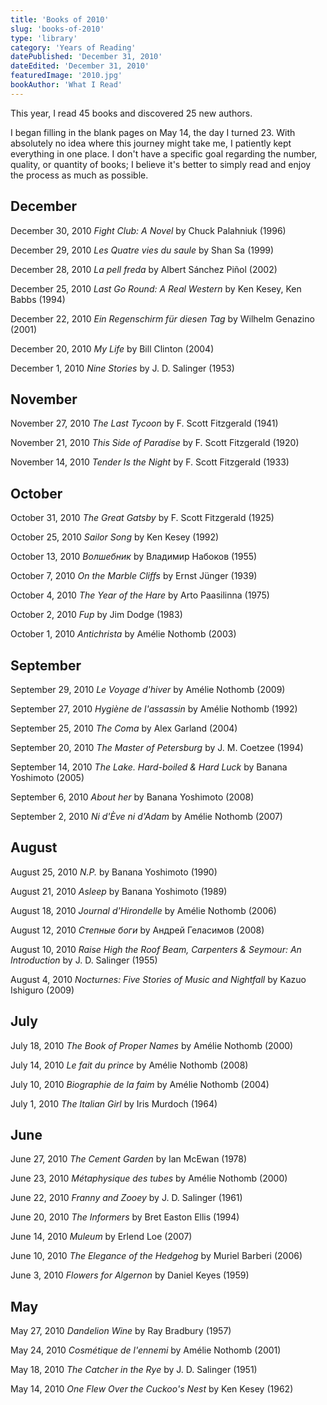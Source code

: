 ```yaml
---
title: 'Books of 2010'
slug: 'books-of-2010'
type: 'library'
category: 'Years of Reading'
datePublished: 'December 31, 2010'
dateEdited: 'December 31, 2010'
featuredImage: '2010.jpg'
bookAuthor: 'What I Read'
---
```


This year, I read 45 books and discovered 25 new authors.

I began filling in the blank pages on May 14, the day I turned 23. With
absolutely no idea where this journey might take me, I patiently kept everything
in one place. I don't have a specific goal regarding the number, quality, or
quantity of books; I believe it's better to simply read and enjoy the process as
much as possible.

## December

December 30, 2010 _Fight Club: A Novel_ by Chuck Palahniuk (1996)

December 29, 2010 _Les Quatre vies du saule_ by Shan Sa (1999)

December 28, 2010 _La pell freda_ by Albert Sánchez Piñol (2002)

December 25, 2010 _Last Go Round: A Real Western_ by Ken Kesey, Ken Babbs (1994)

December 22, 2010 _Ein Regenschirm für diesen Tag_ by Wilhelm Genazino (2001)

December 20, 2010 _My Life_ by Bill Clinton (2004)

December 1, 2010 _Nine Stories_ by J. D. Salinger (1953)

## November

November 27, 2010 _The Last Tycoon_ by F. Scott Fitzgerald (1941)

November 21, 2010 _This Side of Paradise_ by F. Scott Fitzgerald (1920)

November 14, 2010 _Tender Is the Night_ by F. Scott Fitzgerald (1933)

## October

October 31, 2010 _The Great Gatsby_ by F. Scott Fitzgerald (1925)

October 25, 2010 _Sailor Song_ by Ken Kesey (1992)

October 13, 2010 _Волшебник_ by Владимир Набоков (1955)

October 7, 2010 _On the Marble Cliffs_ by Ernst Jünger (1939)

October 4, 2010 _The Year of the Hare_ by Arto Paasilinna (1975)

October 2, 2010 _Fup_ by Jim Dodge (1983)

October 1, 2010 _Antichrista_ by Amélie Nothomb (2003)

## September

September 29, 2010 _Le Voyage d'hiver_ by Amélie Nothomb (2009)

September 27, 2010 _Hygiène de l'assassin_ by Amélie Nothomb (1992)

September 25, 2010 _The Coma_ by Alex Garland (2004)

September 20, 2010 _The Master of Petersburg_ by J. M. Coetzee (1994)

September 14, 2010 _The Lake. Hard-boiled & Hard Luck_ by Banana Yoshimoto
(2005)

September 6, 2010 _About her_ by Banana Yoshimoto (2008)

September 2, 2010 _Ni d'Ève ni d'Adam_ by Amélie Nothomb (2007)

## August

August 25, 2010 _N.P._ by Banana Yoshimoto (1990)

August 21, 2010 _Asleep_ by Banana Yoshimoto (1989)

August 18, 2010 _Journal d'Hirondelle_ by Amélie Nothomb (2006)

August 12, 2010 _Степные боги_ by Андрей Геласимов (2008)

August 10, 2010 _Raise High the Roof Beam, Carpenters & Seymour: An
Introduction_ by J. D. Salinger (1955)

August 4, 2010 _Nocturnes: Five Stories of Music and Nightfall_ by Kazuo
Ishiguro (2009)

## July

July 18, 2010 _The Book of Proper Names_ by Amélie Nothomb (2000)

July 14, 2010 _Le fait du prince_ by Amélie Nothomb (2008)

July 10, 2010 _Biographie de la faim_ by Amélie Nothomb (2004)

July 1, 2010 _The Italian Girl_ by Iris Murdoch (1964)

## June

June 27, 2010 _The Cement Garden_ by Ian McEwan (1978)

June 23, 2010 _Métaphysique des tubes_ by Amélie Nothomb (2000)

June 22, 2010 _Franny and Zooey_ by J. D. Salinger (1961)

June 20, 2010 _The Informers_ by Bret Easton Ellis (1994)

June 14, 2010 _Muleum_ by Erlend Loe (2007)

June 10, 2010 _The Elegance of the Hedgehog_ by Muriel Barberi (2006)

June 3, 2010 _Flowers for Algernon_ by Daniel Keyes (1959)

## May

May 27, 2010 _Dandelion Wine_ by Ray Bradbury (1957)

May 24, 2010 _Cosmétique de l'ennemi_ by Amélie Nothomb (2001)

May 18, 2010 _The Catcher in the Rye_ by J. D. Salinger (1951)

May 14, 2010 _One Flew Over the Cuckoo's Nest_ by Ken Kesey (1962)
